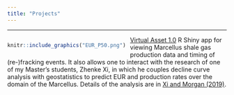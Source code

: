 ```yaml
---
title: "Projects"
---
```

***
<div style= "float:left;position: relative; top: 0px; padding-right:10px">
```r
knitr::include_graphics("EUR_P50.png")
```
</div>

[Virtual Asset 1.0](https://shinysrv.ems.psu.edu/eum19/Virtual_Asset_1_0/) R Shiny app for viewing Marcellus shale gas production data and timing of (re-)fracking events. It also allows one to interact with the research of one of my Master's students, Zhenke Xi, in which he couples decline curve analysis with geostatistics to predict EUR and production rates over the domain of the Marcellus. Details of the analysis are in [Xi and Morgan (2019)](publications\SPE-197055-PA.pdf).
